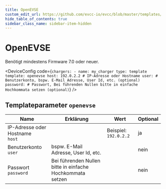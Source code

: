 ```yaml
---
title: OpenEVSE
custom_edit_url: https://github.com/evcc-io/evcc/blob/master/templates/definition/charger/openevse.yaml
hide_table_of_contents: true
sidebar_class_name: sidebar-item-hidden
---
```



# OpenEVSE

<div className="device-detail-container">
  <div className="device-detail-content">
    <DeviceFeatures features="" />

Benötigt mindestens Firmware 7.0 oder neuer.


<DeviceConfig code={`chargers:
    - name: my_charger
      type: template
      template: openevse
      host: 192.0.2.2 # IP-Adresse oder Hostname
      user: # Benutzerkonto, bspw. E-Mail Adresse, User Id, etc. (optional)
      password: # Passwort, Bei führenden Nullen bitte in einfache Hochkommata setzen (optional)`}  />
  </div>
  <div className="device-detail-icon">
    <evcc-icon
      type="charger"
      name="openevse"
      size="400px"
      alt="OpenEVSE"
      className="device-detail-icon-img"
    ></evcc-icon>
  </div>
</div>

## Templateparameter `openevse`

| Name | Erklärung | Wert | Optional |
|-----------|-----------|------|----------|
| IP-Adresse oder Hostname<br/>`host` |  | Beispiel: `192.0.2.2` | ja |
| Benutzerkonto<br/>`user` | bspw. E-Mail Adresse, User Id, etc. |  | nein |
| Passwort<br/>`password` | Bei führenden Nullen bitte in einfache Hochkommata setzen |  | nein |

